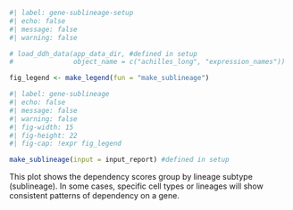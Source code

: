 ```r
#| label: gene-sublineage-setup
#| echo: false
#| message: false
#| warning: false

# load_ddh_data(app_data_dir, #defined in setup
#               object_name = c("achilles_long", "expression_names"))

fig_legend <- make_legend(fun = "make_sublineage")
```

```r
#| label: gene-sublineage
#| echo: false
#| message: false
#| warning: false
#| fig-width: 15
#| fig-height: 22
#| fig-cap: !expr fig_legend

make_sublineage(input = input_report) #defined in setup

```
  
This plot shows the dependency scores group by lineage subtype (sublineage). In some cases, specific cell types or lineages will show consistent patterns of dependency on a gene.  